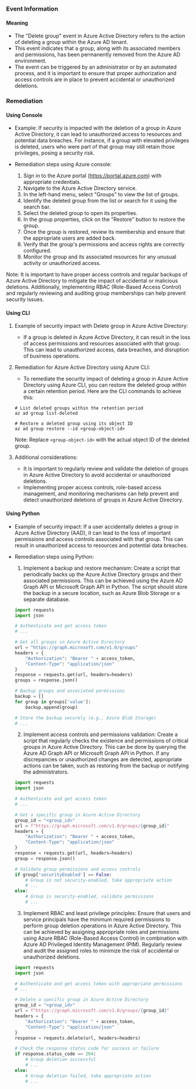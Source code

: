 
### Event Information

#### Meaning

- The "Delete group" event in Azure Active Directory refers to the action of deleting a group within the Azure AD tenant.
- This event indicates that a group, along with its associated members and permissions, has been permanently removed from the Azure AD environment.
- The event can be triggered by an administrator or by an automated process, and it is important to ensure that proper authorization and access controls are in place to prevent accidental or unauthorized deletions.

### Remediation

#### Using Console

- Example: If security is impacted with the deletion of a group in Azure Active Directory, it can lead to unauthorized access to resources and potential data breaches. For instance, if a group with elevated privileges is deleted, users who were part of that group may still retain those privileges, posing a security risk.

- Remediation steps using Azure console:
  1. Sign in to the Azure portal (https://portal.azure.com) with appropriate credentials.
  2. Navigate to the Azure Active Directory service.
  3. In the left-hand menu, select "Groups" to view the list of groups.
  4. Identify the deleted group from the list or search for it using the search bar.
  5. Select the deleted group to open its properties.
  6. In the group properties, click on the "Restore" button to restore the group.
  7. Once the group is restored, review its membership and ensure that the appropriate users are added back.
  8. Verify that the group's permissions and access rights are correctly configured.
  9. Monitor the group and its associated resources for any unusual activity or unauthorized access.

Note: It is important to have proper access controls and regular backups of Azure Active Directory to mitigate the impact of accidental or malicious deletions. Additionally, implementing RBAC (Role-Based Access Control) and regularly reviewing and auditing group memberships can help prevent security issues.

#### Using CLI

1. Example of security impact with Delete group in Azure Active Directory:
   - If a group is deleted in Azure Active Directory, it can result in the loss of access permissions and resources associated with that group. This can lead to unauthorized access, data breaches, and disruption of business operations.

2. Remediation for Azure Active Directory using Azure CLI:
   - To remediate the security impact of deleting a group in Azure Active Directory using Azure CLI, you can restore the deleted group within a certain retention period. Here are the CLI commands to achieve this:

   ```
   # List deleted groups within the retention period
   az ad group list-deleted

   # Restore a deleted group using its object ID
   az ad group restore --id <group-object-id>
   ```

   Note: Replace `<group-object-id>` with the actual object ID of the deleted group.

3. Additional considerations:
   - It is important to regularly review and validate the deletion of groups in Azure Active Directory to avoid accidental or unauthorized deletions.
   - Implementing proper access controls, role-based access management, and monitoring mechanisms can help prevent and detect unauthorized deletions of groups in Azure Active Directory.

#### Using Python

- Example of security impact: If a user accidentally deletes a group in Azure Active Directory (AAD), it can lead to the loss of important permissions and access controls associated with that group. This can result in unauthorized access to resources and potential data breaches.

- Remediation steps using Python:
  1. Implement a backup and restore mechanism: Create a script that periodically backs up the Azure Active Directory groups and their associated permissions. This can be achieved using the Azure AD Graph API or Microsoft Graph API in Python. The script should store the backup in a secure location, such as Azure Blob Storage or a separate database.
  
  ```python
  import requests
  import json
  
  # Authenticate and get access token
  # ...
  
  # Get all groups in Azure Active Directory
  url = "https://graph.microsoft.com/v1.0/groups"
  headers = {
      "Authorization": "Bearer " + access_token,
      "Content-Type": "application/json"
  }
  response = requests.get(url, headers=headers)
  groups = response.json()
  
  # Backup groups and associated permissions
  backup = []
  for group in groups['value']:
      backup.append(group)
  
  # Store the backup securely (e.g., Azure Blob Storage)
  # ...
  ```
  
  2. Implement access controls and permissions validation: Create a script that regularly checks the existence and permissions of critical groups in Azure Active Directory. This can be done by querying the Azure AD Graph API or Microsoft Graph API in Python. If any discrepancies or unauthorized changes are detected, appropriate actions can be taken, such as restoring from the backup or notifying the administrators.
  
  ```python
  import requests
  import json
  
  # Authenticate and get access token
  # ...
  
  # Get a specific group in Azure Active Directory
  group_id = "<group_id>"
  url = f"https://graph.microsoft.com/v1.0/groups/{group_id}"
  headers = {
      "Authorization": "Bearer " + access_token,
      "Content-Type": "application/json"
  }
  response = requests.get(url, headers=headers)
  group = response.json()
  
  # Validate group permissions and access controls
  if group['securityEnabled'] == False:
      # Group is not security-enabled, take appropriate action
      # ...
  else:
      # Group is security-enabled, validate permissions
      # ...
  ```
  
  3. Implement RBAC and least privilege principles: Ensure that users and service principals have the minimum required permissions to perform group deletion operations in Azure Active Directory. This can be achieved by assigning appropriate roles and permissions using Azure RBAC (Role-Based Access Control) in combination with Azure AD Privileged Identity Management (PIM). Regularly review and audit the assigned roles to minimize the risk of accidental or unauthorized deletions.
  
  ```python
  import requests
  import json
  
  # Authenticate and get access token with appropriate permissions
  # ...
  
  # Delete a specific group in Azure Active Directory
  group_id = "<group_id>"
  url = f"https://graph.microsoft.com/v1.0/groups/{group_id}"
  headers = {
      "Authorization": "Bearer " + access_token,
      "Content-Type": "application/json"
  }
  response = requests.delete(url, headers=headers)
  
  # Check the response status code for success or failure
  if response.status_code == 204:
      # Group deletion successful
      # ...
  else:
      # Group deletion failed, take appropriate action
      # ...
  ```


